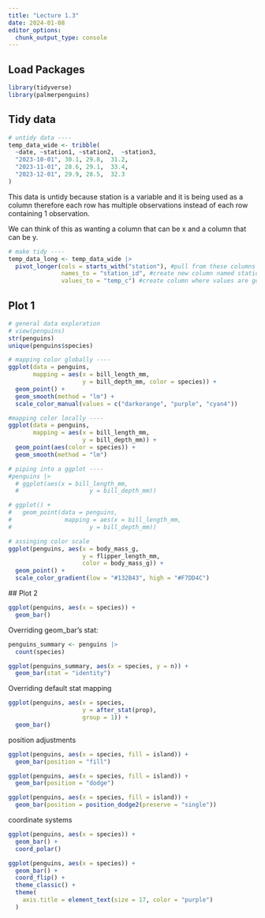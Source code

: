 ```yaml
---
title: "Lecture 1.3"
date: 2024-01-08
editor_options: 
  chunk_output_type: console
---
```


## Load Packages

```r
library(tidyverse)
library(palmerpenguins)
```

## Tidy data

```r
# untidy data ----
temp_data_wide <- tribble(
  ~date, ~station1, ~station2,  ~station3,
  "2023-10-01", 30.1, 29.8,  31.2,
  "2023-11-01", 28.6, 29.1,  33.4,
  "2023-12-01", 29.9, 28.5,  32.3
)
```

This data is untidy because station is a variable and it is being used as a column therefore each row has multiple observations instead of each row containing 1 observation.

We can think of this as wanting a column that can be x and a column that can be y.

```r
# make tidy ----
temp_data_long <- temp_data_wide |>  
  pivot_longer(cols = starts_with("station"), #pull from these columns
               names_to = "station_id", #create new column named station-id
               values_to = "temp_c") #create column where values are going
```

## Plot 1
```r
# general data exploration
# view(penguins)
str(penguins)
unique(penguins$species)
```

```r
# mapping color globally ----
ggplot(data = penguins, 
       mapping = aes(x = bill_length_mm,
                     y = bill_depth_mm, color = species)) +
  geom_point() +
  geom_smooth(method = "lm") +
  scale_color_manual(values = c("darkorange", "purple", "cyan4"))

#mapping color locally ----
ggplot(data = penguins, 
       mapping = aes(x = bill_length_mm,
                     y = bill_depth_mm)) +
  geom_point(aes(color = species)) +
  geom_smooth(method = "lm")

# piping into a ggplot ----
#penguins |> 
  # ggplot(aes(x = bill_length_mm,
  #                    y = bill_depth_mm))

# ggplot() +
#   geom_point(data = penguins, 
#               mapping = aes(x = bill_length_mm,
#                      y = bill_depth_mm))
```

```r
# assinging color scale
ggplot(penguins, aes(x = body_mass_g,
                     y = flipper_length_mm,
                     color = body_mass_g)) +
  geom_point() +
  scale_color_gradient(low = "#132B43", high = "#F7DD4C")
```
 
 ## Plot 2
```r
ggplot(penguins, aes(x = species)) +
  geom_bar()
```
 
Overriding geom_bar's stat:
```r
penguins_summary <- penguins |> 
  count(species)

ggplot(penguins_summary, aes(x = species, y = n)) +
  geom_bar(stat = "identity")
```

Overriding default stat mapping
```r
ggplot(penguins, aes(x = species,
                     y = after_stat(prop),
                     group = 1)) +
  geom_bar()
```

position adjustments 
```r
ggplot(penguins, aes(x = species, fill = island)) +
  geom_bar(position = "fill")
```

```r
ggplot(penguins, aes(x = species, fill = island)) +
  geom_bar(position = "dodge")
```

```r
ggplot(penguins, aes(x = species, fill = island)) +
  geom_bar(position = position_dodge2(preserve = "single"))
```

coordinate systems
```r
ggplot(penguins, aes(x = species)) +
  geom_bar() +
  coord_polar()
```

```r
ggplot(penguins, aes(x = species)) +
  geom_bar() +
  coord_flip() +
  theme_classic() +
  theme(
    axis.title = element_text(size = 17, color = "purple")
  )
```
